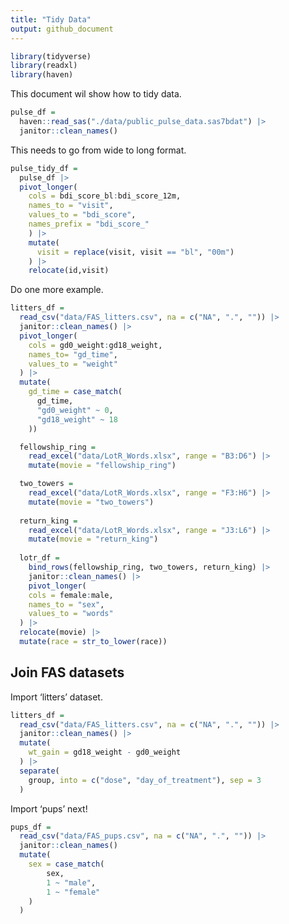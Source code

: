 ```yaml
---
title: "Tidy Data"
output: github_document
---
```


```r
library(tidyverse)
library(readxl)
library(haven)
```

This document wil show how to tidy data. 

```r
pulse_df = 
  haven::read_sas("./data/public_pulse_data.sas7bdat") |>
  janitor::clean_names()
```

This needs to go from wide to long format. 

```r
pulse_tidy_df = 
  pulse_df |>
  pivot_longer(
    cols = bdi_score_bl:bdi_score_12m,
    names_to = "visit", 
    values_to = "bdi_score",
    names_prefix = "bdi_score_"
    ) |>
    mutate(
      visit = replace(visit, visit == "bl", "00m")
    ) |>
    relocate(id,visit)
```

Do one more example. 

```r
litters_df = 
  read_csv("data/FAS_litters.csv", na = c("NA", ".", "")) |>
  janitor::clean_names() |>
  pivot_longer(
    cols = gd0_weight:gd18_weight, 
    names_to= "gd_time", 
    values_to = "weight"
  ) |>
  mutate(
    gd_time = case_match(
      gd_time, 
      "gd0_weight" ~ 0, 
      "gd18_weight" ~ 18
    ))
```

```r
  fellowship_ring = 
    read_excel("data/LotR_Words.xlsx", range = "B3:D6") |> 
    mutate(movie = "fellowship_ring")

  two_towers = 
    read_excel("data/LotR_Words.xlsx", range = "F3:H6") |> 
    mutate(movie = "two_towers")
  
  return_king = 
    read_excel("data/LotR_Words.xlsx", range = "J3:L6") |> 
    mutate(movie = "return_king")
  
  lotr_df = 
    bind_rows(fellowship_ring, two_towers, return_king) |> 
    janitor::clean_names() |> 
    pivot_longer(
    cols = female:male, 
    names_to = "sex", 
    values_to = "words"
  ) |>  
  relocate(movie) |> 
  mutate(race = str_to_lower(race))
```

## Join FAS datasets 

Import 'litters' dataset. 

```r
litters_df = 
  read_csv("data/FAS_litters.csv", na = c("NA", ".", "")) |>
  janitor::clean_names() |>
  mutate(
    wt_gain = gd18_weight - gd0_weight
  ) |>
  separate(
    group, into = c("dose", "day_of_treatment"), sep = 3
  )
```

Import 'pups' next! 

```r
pups_df = 
  read_csv("data/FAS_pups.csv", na = c("NA", ".", "")) |> 
  janitor::clean_names()
  mutate(
    sex = case_match(
        sex, 
        1 ~ "male", 
        1 ~ "female"
    )
  )
```

